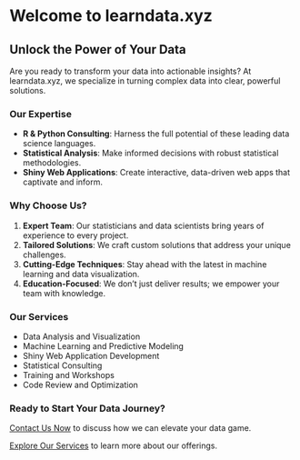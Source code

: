 
# Welcome to learndata.xyz

## Unlock the Power of Your Data

Are you ready to transform your data into actionable insights? At learndata.xyz, we specialize in turning complex data into clear, powerful solutions.

### Our Expertise

- **R & Python Consulting**: Harness the full potential of these leading data science languages.
- **Statistical Analysis**: Make informed decisions with robust statistical methodologies.
- **Shiny Web Applications**: Create interactive, data-driven web apps that captivate and inform.

### Why Choose Us?

1. **Expert Team**: Our statisticians and data scientists bring years of experience to every project.
2. **Tailored Solutions**: We craft custom solutions that address your unique challenges.
3. **Cutting-Edge Techniques**: Stay ahead with the latest in machine learning and data visualization.
4. **Education-Focused**: We don't just deliver results; we empower your team with knowledge.

### Our Services

- Data Analysis and Visualization
- Machine Learning and Predictive Modeling
- Shiny Web Application Development
- Statistical Consulting
- Training and Workshops
- Code Review and Optimization


### Ready to Start Your Data Journey?

[Contact Us Now](mailto:admin@learndata.xyz) to discuss how we can elevate your data game.

[Explore Our Services](navs/services.qmd) to learn more about our offerings.

